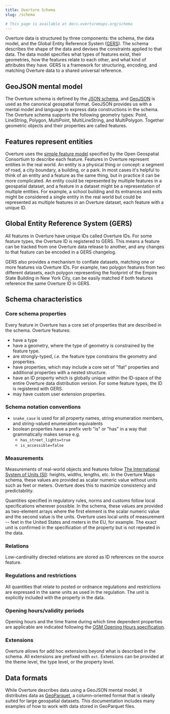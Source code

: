 ```yaml
---
title: Overture Schema
slug: /schema

# This page is available at docs.overturemaps.org/schema
---
```


Overture data is structured by three components: the schema, the data model, and the Global Entity Reference System ([GERS](https://docs.overturemaps.org/gers/)). The schema describes the shape of the data and devises the constraints applied to that data. The data model specifies what types of features exist, their geometries, how the features relate to each other, and what kind of attributes they have. GERS is a framework for structuring, encoding, and matching Overture data to a shared universal reference. 


<!-- You can see all three components in this description of one feature, the Empire State Building:

 <CodeBlock language="json">{ EmpireStateBuilding }</CodeBlock> -->

## GeoJSON mental model

 The Overture schema is defined by the [JSON schema](https://json-schema.org/), and [GeoJSON](https://geojson.org/) is used as the canonical geospatial format. GeoJSON provides us with a mental model and language to express data constructions in the schema. The Overture schema supports the following geometry types: Point, LineString, Polygon, MultiPoint, MultiLineString, and MultiPolygon. Together geometric objects and their properties are called features. 

## Features represent entities

Overture uses the [simple feature model](https://www.ogc.org/standard/sfa/) specified by the Open Geospatial Consortium to describe each feature. Features in Overture represent entities in the real world. An entity is a physical thing or concept: a segment of road, a city boundary, a building, or a park. In most cases it's helpful to think of an entity and a feature as the same thing, but in practice it can be more complicated. An entity could be represented by multiple features in a geospatial dataset, and a feature in a dataset might be a representation of multiple entities. For example, a school building and its entrances and exits might be considered a single entity in the real world but could be represented as multiple features in an Overture dataset, each feature with a unique ID.

## Global Entity Reference System (GERS)

All features in Overture have unique IDs called Overture IDs. For some feature types, the Overture ID is registered to GERS. This means a feature can be tracked from one Overture data release to another, and any changes to that feature can be encoded in a GERS changelog. 

GERS also provides a mechanism to conflate datasets, matching one or more features via Overture IDs. For example, two polygon features from two different datasets, each polygon representing the footprint of the Empire State Building in New York City, can be easily matched if both features reference the same Overture ID in GERS. 

## Schema characteristics

### Core schema properties

Every feature in Overture has a core set of properties that are described in the schema. Overture features:

- have a type
- have a geometry, where the type of geometry is constrained by the feature type.
- are strongly-typed, _i.e._ the feature type constrains the geometry and properties.
- have properties, which may include a core set of "flat" properties and additional properties with a nested structure.
- have an ID property which is globally unique within the ID-space of the entire Overture data distribution version. For some feature types, the ID is registered with GERS.
- may have custom user extension properties.

### Schema notation conventions

- `snake_case` is used for all property names, string enumeration members, and string-valued enumeration equivalents
- boolean properties have a prefix verb "is" or "has" in a way that grammatically makes sense
      e.g.
  - `has_street_lights=true`
  - `is_accessible=false`

### Measurements

Measurements of real-world objects and features follow [The International System of Units (SI)](https://www.bipm.org/en/publications/si-brochure): heights, widths, lengths, etc. In the Overture Maps schema, these values are provided as scalar numeric value without units such as feet or meters. Overture does this to maximize consistency and predictability.

Quantities specified in regulatory rules, norms and customs follow local specifications wherever possible. In the schema, these values are provided as two-element arrays where the first element is the scalar numeric value and the second value is the units. Overture uses local units of measurement -- feet in the United States and meters in the EU, for example. The exact unit is confirmed in the specification of the property but is not repeated in the data.

### Relations

Low-cardinality directed relations are stored as ID references on the source feature.

### Regulations and restrictions

All quantities that relate to posted or ordnance regulations and restrictions are expressed in the same units as used in the regulation. The unit is explicitly included with the property in the data.

### Opening hours/validity periods

Opening hours and the time frame during which time dependent properties are applicable are indicated following the [OSM Opening Hours specification](https://wiki.openstreetmap.org/wiki/Key:opening_hours/specification).

### Extensions

Overture allows for add hoc extensions beyond what is described in the schema. All extensions are prefixed with `ext`. Extensions can be provided at the theme level, the type level, or the property level.

## Data formats

While Overture describes data using a GeoJSON mental model, it distributes data as [GeoParquet](https://geoparquet.org/), a column-oriented format that is ideally suited for large geospatial datasets. This documentation includes many examples of how to work with data stored in GeoParquet files.
